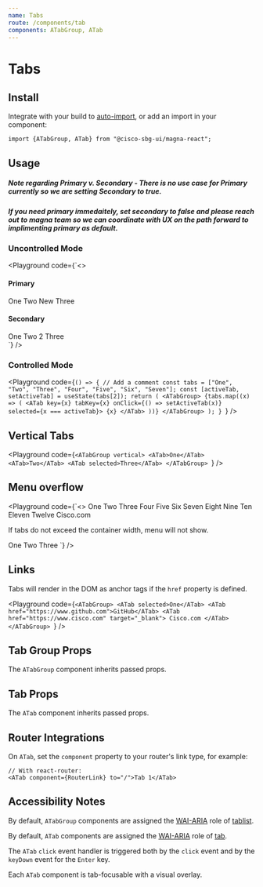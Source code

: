 ```yaml
---
name: Tabs
route: /components/tab
components: ATabGroup, ATab
---
```


# Tabs

## Install

Integrate with your build to [auto-import](/#integrating), or add an import in your component:

```
import {ATabGroup, ATab} from "@cisco-sbg-ui/magna-react";
```

## Usage

##### Note regarding Primary v. Secondary - There is no use case for Primary currently so we are setting Secondary to true.

##### If you need primary immedaitely, set secondary to false and please reach out to magna team so we can coordinate with UX on the path forward to implimenting primary as default.

### Uncontrolled Mode

<Playground
  code={`<>
  <div>
  <h4>Primary</h4>
  <ATabGroup secondary={false}>
  <ATab>One</ATab>
  <ATab>Two <ATag small>New</ATag></ATab>
  <ATab selected>Three</ATab>
</ATabGroup>
</div>
<div className="mt-5">
<h4>Secondary</h4>
<ATabGroup secondary>
  <ATab>One</ATab>
  <ATab>Two <ATag small>2</ATag> </ATab>
  <ATab selected>Three</ATab>
</ATabGroup>
</div>
</>
`}
/>

### Controlled Mode

<Playground
  code={`() => {
  // Add a comment
  const tabs = ["One", "Two", "Three", "Four", "Five", "Six", "Seven"];
  const [activeTab, setActiveTab] = useState(tabs[2]);
  return (
    <ATabGroup>
      {tabs.map((x) => (
        <ATab
          key={x}
          tabKey={x}
          onClick={() => setActiveTab(x)}
          selected={x === activeTab}>
          {x}
        </ATab>
      ))}
    </ATabGroup>
  );
}
`}
/>

## Vertical Tabs

<Playground
  code={`<ATabGroup vertical>
  <ATab>One</ATab>
  <ATab>Two</ATab>
  <ATab selected>Three</ATab>
</ATabGroup>
`}
/>

## Menu overflow

<Playground
  code={`<>
  <ATabGroup className="mb-6">
    <ATab>One</ATab>
    <ATab>Two</ATab>
    <ATab>Three</ATab>
    <ATab>Four</ATab>
    <ATab>Five</ATab>
    <ATab>Six</ATab>
    <ATab selected>Seven</ATab>
    <ATab>Eight</ATab>
    <ATab>Nine</ATab>
    <ATab>Ten</ATab>
    <ATab>Eleven</ATab>
    <ATab>Twelve</ATab>
    <ATab href="https://www.cisco.com" target="_blank">
    Cisco.com
  </ATab>
  </ATabGroup>
  <p>If tabs do not exceed the container width, menu will not show.</p>
  <ATabGroup>
    <ATab selected>One</ATab>
    <ATab>Two</ATab>
    <ATab>Three</ATab>
  </ATabGroup>
</>
`}
/>

## Links

Tabs will render in the DOM as anchor tags if the `href` property is defined.

<Playground
  code={`<ATabGroup>
  <ATab selected>One</ATab>
  <ATab href="https://www.github.com">GitHub</ATab>
  <ATab href="https://www.cisco.com" target="_blank">
    Cisco.com
  </ATab>
</ATabGroup>
`}
/>

## Tab Group Props

The `ATabGroup` component inherits passed props.

<Props of="ATabGroup" />

## Tab Props

The `ATab` component inherits passed props.

<Props of="ATab" />

## Router Integrations

On `ATab`, set the `component` property to your router's link type, for example:

```
// With react-router:
<ATab component={RouterLink} to="/">Tab 1</ATab>
```

## Accessibility Notes

By default, `ATabGroup` components are assigned the [WAI-ARIA](https://www.w3.org/WAI/standards-guidelines/aria/) role of [tablist](https://www.w3.org/TR/wai-aria/#tablist).

By default, `ATab` components are assigned the [WAI-ARIA](https://www.w3.org/WAI/standards-guidelines/aria/) role of [tab](https://www.w3.org/TR/wai-aria/#tab).

The `ATab` `click` event handler is triggered both by the `click` event and by the `keyDown` event for the `Enter` key.

Each `ATab` component is tab-focusable with a visual overlay.

